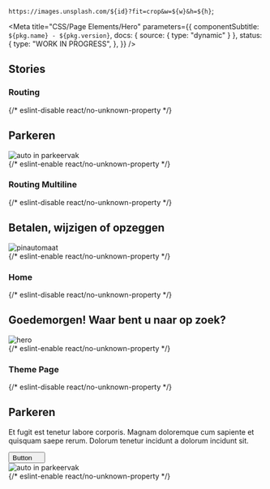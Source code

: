 

  `https://images.unsplash.com/${id}?fit=crop&w=${w}&h=${h}`;

<Meta
  title="CSS/Page Elements/Hero"
  parameters={{
    componentSubtitle: `${pkg.name} - ${pkg.version}`,
    docs: { source: { type: "dynamic" } },
    status: {
      type: "WORK IN PROGRESS",
    },
  }}
/>

<Description markdown={readme} />

## Stories

### Routing

<Canvas>
  {/* eslint-disable react/no-unknown-property */}
  <Story name="Routing">
    <section class="denhaag-hero denhaag-hero--routing">
      <div class="denhaag-hero__container">
        <div class="denhaag-hero__content">
          <h1 class="denhaag-hero__title utrecht-heading-1">Parkeren</h1>
        </div>
      </div>
      <img
        class="denhaag-hero__image"
        src={heroImage(400, 560, "photo-1470224114660-3f6686c562eb")}
        alt="auto in parkeervak"
      />
    </section>
  </Story>
  {/* eslint-enable react/no-unknown-property */}
</Canvas>

### Routing Multiline

<Canvas>
  {/* eslint-disable react/no-unknown-property */}
  <Story name="Routing Multiline">
    <section class="denhaag-hero denhaag-hero--routing">
      <div class="denhaag-hero__container">
        <div class="denhaag-hero__content">
          <h1 class="denhaag-hero__title utrecht-heading-1">Betalen, wijzigen of opzeggen</h1>
        </div>
      </div>
      <img
        class="denhaag-hero__image"
        src={heroImage(400, 560, "photo-1634733988138-bf2c3a2a13fa")}
        alt="pinautomaat"
      />
    </section>
  </Story>
  {/* eslint-enable react/no-unknown-property */}
</Canvas>

### Home

<Canvas>
  {/* eslint-disable react/no-unknown-property */}
  <Story name="Home">
    <section class="denhaag-hero denhaag-hero--home">
      <div class="denhaag-hero__container">
        <div class="denhaag-hero__content">
          <h1 class="denhaag-hero__title utrecht-heading-1">
            <strong>Goedemorgen!</strong> Waar bent u naar op zoek?
          </h1>
        </div>
      </div>
      <img class="denhaag-hero__image" src={heroImage(800, 800)} alt="hero" />
    </section>
  </Story>
  {/* eslint-enable react/no-unknown-property */}
</Canvas>

### Theme Page

<Canvas>
  {/* eslint-disable react/no-unknown-property */}
  <Story name="Theme Page">
    <section class="denhaag-hero denhaag-hero--theme-page">
      <div class="denhaag-hero__container">
        <div class="denhaag-hero__content">
          <h1 class="denhaag-hero__title utrecht-heading-1">Parkeren</h1>
          <p class="utrecht-paragraph denhaag-hero__text">
            Et fugit est tenetur labore corporis. Magnam doloremque cum sapiente et quisquam saepe rerum. Dolorum
            tenetur incidunt a dolorum incidunt sit.
          </p>
          <button class="denhaag-button denhaag-button--end-icon">
            Button
            <span class="denhaag-button__icon">
              <svg
                aria-hidden="true"
                class="denhaag-icon"
                width="1em"
                height="1em"
                viewBox="0 0 15 8"
                fill="none"
                xmlns="http://www.w3.org/2000/svg"
              >
                <path d="M0.792893 0.292893C1.18342 -0.0976311 1.81658 -0.0976311 2.20711 0.292893L7.5 5.58579L12.7929 0.292893C13.1834 -0.0976311 13.8166 -0.0976311 14.2071 0.292893C14.5976 0.683418 14.5976 1.31658 14.2071 1.70711L8.20711 7.70711C7.81658 8.09763 7.18342 8.09763 6.79289 7.70711L0.792893 1.70711C0.402369 1.31658 0.402369 0.683418 0.792893 0.292893Z" />
              </svg>
            </span>
          </button>
        </div>
      </div>
      <img
        class="denhaag-hero__image"
        src={heroImage(400, 560, "photo-1470224114660-3f6686c562eb")}
        alt="auto in parkeervak"
      />
    </section>
  </Story>
  {/* eslint-enable react/no-unknown-property */}
</Canvas>
